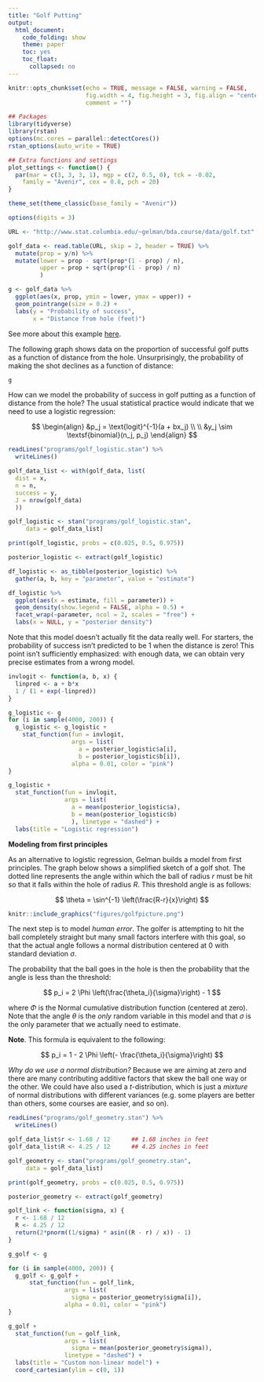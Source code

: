 ```yaml
---
title: "Golf Putting"
output:
  html_document:
    code_folding: show
    theme: paper
    toc: yes
    toc_float:
      collapsed: no
---
```


```r
knitr::opts_chunk$set(echo = TRUE, message = FALSE, warning = FALSE,
                      fig.width = 4, fig.height = 3, fig.align = "center",
                      comment = "")

## Packages
library(tidyverse)
library(rstan)
options(mc.cores = parallel::detectCores())
rstan_options(auto_write = TRUE)

## Extra functions and settings
plot_settings <- function() {
  par(mar = c(3, 3, 3, 1), mgp = c(2, 0.5, 0), tck = -0.02, 
    family = "Avenir", cex = 0.8, pch = 20)
}

theme_set(theme_classic(base_family = "Avenir"))

options(digits = 3)
```

```r
URL <- "http://www.stat.columbia.edu/~gelman/bda.course/data/golf.txt"

golf_data <- read.table(URL, skip = 2, header = TRUE) %>% 
  mutate(prop = y/n) %>% 
  mutate(lower = prop - sqrt(prop*(1 - prop) / n),
         upper = prop + sqrt(prop*(1 - prop) / n)
         )

g <- golf_data %>% 
  ggplot(aes(x, prop, ymin = lower, ymax = upper)) +
  geom_pointrange(size = 0.2) + 
  labs(y = "Probability of success",
       x = "Distance from hole (feet)")
```

See more about this example [here]( http://www.stat.columbia.edu/~gelman/research/published/golf.pdf).

The following graph shows data on the proportion of successful golf putts as a function of distance from the hole. Unsurprisingly, the probability of making the shot declines as a function of distance:

```r
g
```


How can we model the probability of success in golf putting as a function of distance from the hole? The usual statistical practice would indicate that we need to use a logistic regression:

$$
\begin{align}
&p_j = \text{logit}^{-1}(a + bx_j) \\ \\
&y_j \sim \textsf{binomial}(n_j, p_j)
\end{align}
$$

```r
readLines("programs/golf_logistic.stan") %>% 
  writeLines()
```

```r
golf_data_list <- with(golf_data, list(
  dist = x, 
  n = n, 
  success = y, 
  J = nrow(golf_data)
  ))

golf_logistic <- stan("programs/golf_logistic.stan", 
     data = golf_data_list)
```

```r
print(golf_logistic, probs = c(0.025, 0.5, 0.975))
```

```r
posterior_logistic <- extract(golf_logistic)

df_logistic <- as_tibble(posterior_logistic) %>% 
  gather(a, b, key = "parameter", value = "estimate")

df_logistic %>% 
  ggplot(aes(x = estimate, fill = parameter)) + 
  geom_density(show.legend = FALSE, alpha = 0.5) +
  facet_wrap(~parameter, ncol = 2, scales = "free") +
  labs(x = NULL, y = "posterior density")
```

Note that this model doesn't actually fit the data really well. For starters, the probability of success isn't predicted to be 1 when the distance is zero! This point isn't sufficiently emphasized: with enough data, we can obtain very precise estimates from a wrong model.

```r
invlogit <- function(a, b, x) {
  linpred <- a + b*x
  1 / (1 + exp(-linpred))
}

g_logistic <- g
for (i in sample(4000, 200)) {
  g_logistic <- g_logistic + 
    stat_function(fun = invlogit, 
                  args = list(
                    a = posterior_logistic$a[i], 
                    b = posterior_logistic$b[i]), 
                  alpha = 0.01, color = "pink")
}

g_logistic + 
  stat_function(fun = invlogit,
                args = list(
                  a = mean(posterior_logistic$a),
                  b = mean(posterior_logistic$b)
                  ), linetype = "dashed") +
  labs(title = "Logistic regression")

```

**Modeling from first principles**

As an alternative to logistic regression, Gelman builds a model from first principles. The graph below shows a simplified sketch of a golf shot. The dotted line represents the angle within which the ball of radius $r$ must be hit so that it falls within the hole of radius $R$. This threshold angle is as follows:

$$
\theta = \sin^{-1} \left(\frac{R-r}{x}\right)
$$

```r
knitr::include_graphics("figures/golfpicture.png")
```

The next step is to model *human error*. The golfer is attempting to hit the ball completely straight but  many small factors interfere with this goal, so that the actual angle follows a normal distribution centered at 0 with standard deviation $\sigma$.

The probability that the ball goes in the hole is then the probability that the angle is less than the threshold:

$$
p_i = 2 \Phi \left(\frac{\theta_i}{\sigma}\right) - 1
$$

where $\Phi$ is the Normal cumulative distribution function (centered at zero). Note that the angle $\theta$ is the *only* random variable in this model and that $\sigma$ is the only parameter that we actually need to estimate.

**Note**. This formula is equivalent to the following:

$$
p_i = 1 - 2 \Phi \left(- \frac{\theta_i}{\sigma}\right)
$$

*Why do we use a normal distribution?* Because we are aiming at zero and there are many contributing additive factors that skew the ball one way or the other. We could have also used a $t$-distribution, which is just a *mixture* of normal distributions with different variances (e.g. some players are better than others, some courses are easier, and so on).

```r
readLines("programs/golf_geometry.stan") %>% 
  writeLines()
```

```r
golf_data_list$r <- 1.68 / 12      ## 1.68 inches in feet
golf_data_list$R <- 4.25 / 12      ## 4.25 inches in feet

golf_geometry <- stan("programs/golf_geometry.stan", 
     data = golf_data_list)
```

```r
print(golf_geometry, probs = c(0.025, 0.5, 0.975))
```

```r
posterior_geometry <- extract(golf_geometry)

golf_link <- function(sigma, x) {
  r <- 1.68 / 12
  R <- 4.25 / 12 
  return(2*pnorm((1/sigma) * asin((R - r) / x)) - 1)
}

g_golf <- g

for (i in sample(4000, 200)) {
  g_golf <- g_golf +
      stat_function(fun = golf_link, 
                args = list(
                  sigma = posterior_geometry$sigma[i]),
                alpha = 0.01, color = "pink")
}

g_golf + 
  stat_function(fun = golf_link, 
                args = list(
                  sigma = mean(posterior_geometry$sigma)),
                linetype = "dashed") +
  labs(title = "Custom non-linear model") +
  coord_cartesian(ylim = c(0, 1))
```







